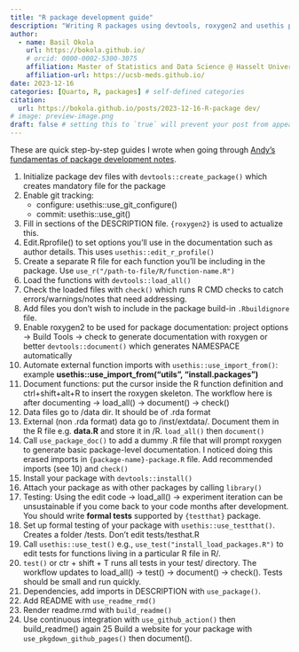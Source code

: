 ```yaml
---
title: "R package development guide"
description: "Writing R packages using devtools, roxygen2 and usethis packages"
author:
  - name: Basil Okola
    url: https://bokola.github.io/
    # orcid: 0000-0002-5300-3075
    affiliation: Master of Statistics and Data Science @ Hasselt University
    affiliation-url: https://ucsb-meds.github.io/ 
date: 2023-12-16
categories: [Quarto, R, packages] # self-defined categories
citation: 
  url: https://bokola.github.io/posts/2023-12-16-R-package dev/ 
# image: preview-image.png
draft: false # setting this to `true` will prevent your post from appearing on your listing page until you're ready!
---
```


These are quick step-by-step guides I wrote when going through [Andy's fundamentas of package development notes](https://github.com/posit-conf-2023/pkg-dev).

1.  Initialize package dev files with `devtools::create_package()` which creates mandatory file for the package
2.  Enable git tracking:
    -   configure: usethis::use_git_configure()
    -   commit: usethis::use_git()
3.  Fill in sections of the DESCRIPTION file. `{roxygen2}` is used to actualize this.
4.  Edit.Rprofile() to set options you'll use in the documentation such as author details. This uses `usethis::edit_r_profile()`
5.  Create a separate R file for each function you'll be including in the package. Use `use_r("/path-to-file/R/function-name.R")`
6.  Load the functions with `devtools::load_all()`
7.  Check the loaded files with `check()` which runs R CMD checks to catch errors/warnings/notes that need addressing.
8.  Add files you don't wish to include in the package build-in `.Rbuildignore` file.
9.  Enable roxygen2 to be used for package documentation: project options -\> Build Tools -\> check to generate documentation with roxygen or better `devtools::document()` which generates NAMESPACE automatically
10. Automate external function imports with `usethis::use_import_from()`: example **usethis::use_import_from("utils", "install.packages")**
11. Document functions: put the cursor inside the R function definition and ctrl+shift+alt+R to insert the roxygen skeleton. The workflow here is after documenting -\> load_all() -\> document() -\> check()
12. Data files go to /data dir. It should be of .rda format
13. External (non .rda format) data go to /inst/extdata/. Document them in the R file e.g. **data.R** and store it in /R. `load_all()` then `document()`
14. Call `use_package_doc()` to add a dummy .R file that will prompt roxygen to generate basic package-level documentation. I noticed doing this erased imports in `{package-name}-package.R` file. Add recommended imports (see 10) and `check()`
15. Install your package with `devtools::install()`
16. Attach your package as with other packages by calling `library()`
17. Testing: Using the edit code -\> load_all() -\> experiment iteration can be unsustainable if you come back to your code months after development. You should write **formal tests** supported by `{testthat}` package.
18. Set up formal testing of your package with `usethis::use_testthat()`. Creates a folder /tests. Don't edit tests/testhat.R
19. Call `usethis::use_test()` e.g., `use_test("install_load_packages.R")` to edit tests for functions living in a particular R file in R/.
20. `test()` or ctr + shift + T runs all tests in your test/ directory. The workflow updates to load_all() -\> test() -\> document() -\> check(). Tests should be small and run quickly.
21. Dependencies, add imports in DESCRIPTION with `use_package()`.
22. Add README with `use_readme_rmd()`
23. Render readme.rmd with `build_readme()`
24. Use continuous integration with `use_github_action()` then build_readme() again 25 Build a website for your package with `use_pkgdown_github_pages()` then document().
